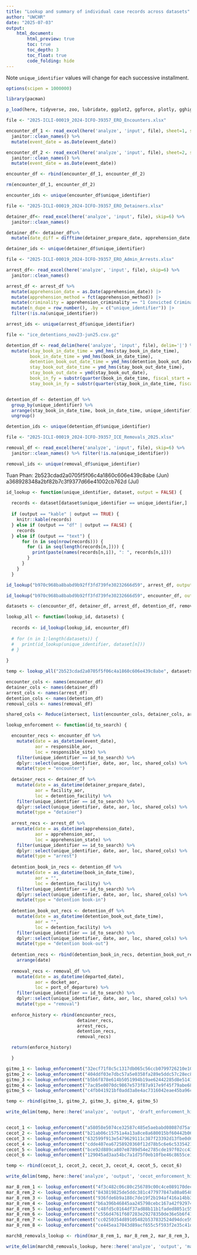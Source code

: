 ```yaml
---
title: "Lookup and summary of individual case records across datasets"
author: "UWCHR"
date: "2025-07-03"
output:
    html_document:
        html_preview: true
        toc: true
        toc_depth: 3
        toc_float: true
        code_folding: hide
---
```


Note `unique_identifier` values will change for each successive installment.

```r

options(scipen = 1000000)

library(pacman)

p_load(here, tidyverse, zoo, lubridate, ggplot2, ggforce, plotly, gghighlight, viridis, readxl, ggVennDiagram)

```

```r

file <- "2025-ICLI-00019_2024-ICFO-39357_ERO_Encounters.xlsx"

encounter_df_1 <- read_excel(here('analyze', 'input', file), sheet=1, skip=6) %>%
  janitor::clean_names() %>%
  mutate(event_date = as.Date(event_date))

encounter_df_2 <- read_excel(here('analyze', 'input', file), sheet=2, skip=6) %>%
  janitor::clean_names() %>%
  mutate(event_date = as.Date(event_date))

encounter_df <- rbind(encounter_df_1, encounter_df_2)

rm(encounter_df_1, encounter_df_2)

encounter_ids <- unique(encounter_df$unique_identifier)

```


```r

file <- "2025-ICLI-00019_2024-ICFO-39357_ERO_Detainers.xlsx"

detainer_df<- read_excel(here('analyze', 'input', file), skip=6) %>% 
  janitor::clean_names()

detainer_df<- detainer_df%>% 
  mutate(date_diff = difftime(detainer_prepare_date, apprehension_date, units = "days"))

detainer_ids <- unique(detainer_df$unique_identifier)

```

```r

file <- "2025-ICLI-00019_2024-ICFO-39357_ERO_Admin_Arrests.xlsx"

arrest_df<- read_excel(here('analyze', 'input', file), skip=6) %>% 
  janitor::clean_names()

arrest_df <- arrest_df %>% 
  mutate(apprehension_date = as.Date(apprehension_date)) |>
  mutate(apprehension_method = fct(apprehension_method)) |>
  mutate(criminality = apprehension_criminality == "1 Convicted Criminal") |>
  mutate(n_dupe = row_number(), .by = c("unique_identifier")) |>
  filter(!is.na(unique_identifier))

arrest_ids <- unique(arrest_df$unique_identifier)

```

```r

file <- "ice_detentions_nov23-jun25.csv.gz"

detention_df <- read_delim(here('analyze', 'input', file), delim='|') %>% 
  mutate(stay_book_in_date_time = ymd_hms(stay_book_in_date_time),
         book_in_date_time = ymd_hms(book_in_date_time),
         detention_book_out_date_time = ymd_hms(detention_book_out_date_time),
         stay_book_out_date_time = ymd_hms(stay_book_out_date_time),
         stay_book_out_date = ymd(stay_book_out_date),
         book_in_fy = substr(quarter(book_in_date_time, fiscal_start = 10, type = "year.quarter"), 1, 4),
         stay_book_in_fy = substr(quarter(stay_book_in_date_time, fiscal_start = 10, type = "year.quarter"), 1, 4)) %>% filter(!is.na(unique_identifier))


detention_df <- detention_df %>% 
  group_by(unique_identifier) %>% 
  arrange(stay_book_in_date_time, book_in_date_time, unique_identifier) %>% 
  ungroup()

detention_ids <- unique(detention_df$unique_identifier)

```

```r

file <- "2025-ICLI-00019_2024-ICFO-39357_ICE_Removals_2025.xlsx"

removal_df <- read_excel(here('analyze', 'input', file), skip=6) %>% 
  janitor::clean_names() %>% filter(!is.na(unique_identifier))

removal_ids <- unique(removal_df$unique_identifier)

```

Tuan Phan: 2b523cdad2a0705f5f06c4a1860c606e439c8abe (Jun) a368928348a2bf82b7c3f9377d66e41002cb762d (Jul)

```r

id_lookup <- function(unique_identifier, dataset, output = FALSE) {
  
  records <- dataset[dataset$unique_identifier == unique_identifier,]
  
  if (output == "kable" | output == TRUE) {
    knitr::kable(records)
  } else if (output == "df" | output == FALSE) {
    records
  } else if (output == "text") {
      for (n in seq(nrow(records))) {
        for (i in seq(length(records[n,]))) {
          print(paste(names(records[n,i]), ": ", records[n,i]))
        }
      }
    }
  }

```

```r

id_lookup("b970c968ba8babd9b92ff3fd739fe30232666d59", arrest_df, output="text")

```

```r

id_lookup("b970c968ba8babd9b92ff3fd739fe30232666d59", encounter_df, output=FALSE)

```

```r

datasets <- c(encounter_df, detainer_df, arrest_df, detention_df, removal_df)

lookup_all <- function(lookup_id, datasets) {
  
  records <- id_lookup(lookup_id, encounter_df)
  
  # for (n in 1:length(datasets)) {
  #   print(id_lookup(unique_identifier, dataset[n]))
  # }
  
}

temp <- lookup_all("2b523cdad2a0705f5f06c4a1860c606e439c8abe", datasets)

```

```r

encounter_cols <- names(encounter_df)
detainer_cols <- names(detainer_df)
arrest_cols <- names(arrest_df)
detention_cols <- names(detention_df)
removal_cols <- names(removal_df)

shared_cols <- Reduce(intersect, list(encounter_cols, detainer_cols, arrest_cols, detention_cols, removal_cols))

```

```r

lookup_enforcement <- function(id_to_search) {

  encounter_recs <- encounter_df %>% 
    mutate(date = as_datetime(event_date),
           aor = responsible_aor,
           loc = responsible_site) %>% 
    filter(unique_identifier == id_to_search) %>% 
    dplyr::select(unique_identifier, date, aor, loc, shared_cols) %>% 
    mutate(type = "encounter")
  
  detainer_recs <- detainer_df %>% 
    mutate(date = as_datetime(detainer_prepare_date),
           aor = facility_aor,
           loc = detention_facility) %>% 
    filter(unique_identifier == id_to_search) %>% 
    dplyr::select(unique_identifier, date, aor, loc, shared_cols) %>% 
    mutate(type = "detainer")
  
  arrest_recs <- arrest_df %>% 
    mutate(date = as_datetime(apprehension_date),
           aor = apprehension_aor,
           loc = apprehension_state) %>% 
    filter(unique_identifier == id_to_search) %>% 
    dplyr::select(unique_identifier, date, aor, loc, shared_cols) %>% 
    mutate(type = "arrest")
  
  detention_book_in_recs <- detention_df %>% 
    mutate(date = as_datetime(book_in_date_time),
           aor = "",
           loc = detention_facility) %>% 
    filter(unique_identifier == id_to_search) %>% 
    dplyr::select(unique_identifier, date, aor, loc, shared_cols) %>% 
    mutate(type = "detention book-in")
  
  detention_book_out_recs <- detention_df %>% 
    mutate(date = as_datetime(detention_book_out_date_time),
           aor = "",
           loc = detention_facility) %>% 
    filter(unique_identifier == id_to_search) %>% 
    dplyr::select(unique_identifier, date, aor, loc, shared_cols) %>% 
    mutate(type = "detention book-out")
  
  detention_recs <- rbind(detention_book_in_recs, detention_book_out_recs) %>% 
    arrange(date)
  
  removal_recs <- removal_df %>% 
    mutate(date = as_datetime(departed_date),
           aor = docket_aor,
           loc = port_of_departure) %>% 
    filter(unique_identifier == id_to_search) %>% 
    dplyr::select(unique_identifier, date, aor, loc, shared_cols) %>% 
    mutate(type = "removal")
  
  enforce_history <- rbind(encounter_recs,
                           detainer_recs,
                           arrest_recs,
                           detention_recs,
                           removal_recs)

  return(enforce_history)

  }

```

```r

gitmo_1 <- lookup_enforcement("32ecf71f8c5c1317db065c56ccb0799726210e10")
gitmo_2 <- lookup_enforcement("404ddf03e7dbc57a5e0358fa289e5ddc57c28ec8")
gitmo_3 <- lookup_enforcement("b5b6f878e614b5051994b19ae62442285d8e5141")
gitmo_4 <- lookup_enforcement("7ac85e0070dc9867e573f87a917e9f45f79abe68")
gitmo_5 <- lookup_enforcement("c4fb041921bf0add3a8e4ac7316042eae45ba96c")

temp <- rbind(gitmo_1, gitmo_2, gitmo_3, gitmo_4, gitmo_5)

write_delim(temp, here::here('analyze', 'output', 'draft_enforcement_history.csv'), delim=',', na="")

```

```r



```

```r

cecot_1 <- lookup_enforcement("a58058e5074ce32587c485e5aebabd08087d75af")
cecot_2 <- lookup_enforcement("b21ab06c15751a4a13a8ce8a680015bf60442b06")
cecot_3 <- lookup_enforcement("632599f913e5479629111c387f23392d13fbe0d6")
cecot_4 <- lookup_enforcement("cdde407ea67258920360f12d78b5c6e6c5335421")
cecot_5 <- lookup_enforcement("bce92d889ca807e8789d54e2785cde197f02cc43")
cecot_6 <- lookup_enforcement("129045ad3aa54bc7a1d75f0eb10fbe46c8655ce1")

temp <- rbind(cecot_1, cecot_2, cecot_3, cecot_4, cecot_5, cecot_6)

write_delim(temp, here::here('analyze', 'output', 'cecot_enforcement_histories.csv'), delim=',', na="")

```

```r

mar_8_rem_1 <- lookup_enforcement("4f3c482c06c80c256789c00c4ce089170dec9fcc")
mar_8_rem_2 <- lookup_enforcement("843819825de5ddc381c477977847a80a0548b6d2")
mar_8_rem_3 <- lookup_enforcement("936fde6b9a188c7de19f2b194af416a14bb31226")
mar_8_rem_4 <- lookup_enforcement("b6a396b46845aa245798cebc167a42f92974c5ae")
mar_8_rem_5 <- lookup_enforcement("c48fd5c0164df37ad88b11b1faded8051c553d42")
mar_8_rem_6 <- lookup_enforcement("c556d4761f607283e29278350de36e5b6f41d437")
mar_8_rem_7 <- lookup_enforcement("cc0250354d89105482b537832524d94dce59ef96")
mar_8_rem_8 <- lookup_enforcement("ce445ea17043d89acf655c5f593f2e35c41df5f7")

march8_removals_lookup <- rbind(mar_8_rem_1, mar_8_rem_2, mar_8_rem_3, mar_8_rem_4, mar_8_rem_5, mar_8_rem_6, mar_8_rem_7, mar_8_rem_8)

write_delim(march8_removals_lookup, here::here('analyze', 'output', 'mar_8_removals_enforcement_histories.csv'), delim=',', na="")

```
